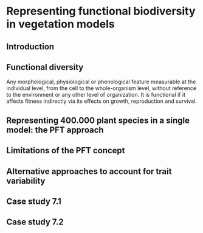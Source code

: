 # Representing functional biodiversity in vegetation models
\chaptermark{Dynamics}
<!-- Not in UCL -->

## Introduction

## Functional diversity

Any morphological, physiological or phenological feature measurable at the individual level, from the cell to the whole-organism level, without reference to the environment or any other level of organization. 
It is functional if it affects fitness indirectly via its effects on growth, reproduction and survival.


## Representing 400.000 plant species in a single model: the PFT approach

## Limitations of the PFT concept

## Alternative approaches to account for trait variability

## Case study 7.1

## Case study 7.2



